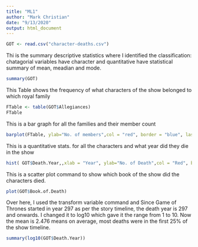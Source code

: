 ---
title: "ML1"
author: "Mark Christian"
date: "9/13/2020"
output: html_document
---

```{r}


GOT <- read.csv("character-deaths.csv")
```





Thi is the summary descriptive statistics where I identified the classification: chatagorial variables have character and quantitative have statistical summary of mean, meadian and mode. 
```{r}
summary(GOT)
```






This Table shows the frequency of what characters of the show belonged to which royal family
```{r}
FTable <- table(GOT$Allegiances)
FTable
```






This is a bar graph for all the families and their member count
```{r}
barplot(FTable, ylab="No. of members",col = "red", border = "blue", las = 2)

```







This is a quantitative stats. for all the characters and what year did they die in the show
```{r}
hist( GOT$Death.Year,,xlab = "Year", ylab="No. of Death",col = "Red", border = "black" )
```







This is a scatter plot command to show which book of the show did the characters died.
```{r}
plot(GOT$Book.of.Death)
```




Over here, I used the transform variable command and Since Game of Thrones started in year 297 as per the story timeline, the death year is 297 and onwards. I changed it to log10 which gave it the range from 1 to 10. Now the mean is 2.476 means on average, most deaths were in the first 25% of the show timeline. 
```{r}
summary(log10(GOT$Death.Year))
```




